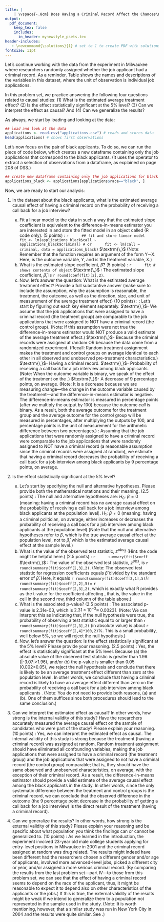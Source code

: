 ```yaml
---
title: |
    | \vspace{-.8cm} Does Having a Criminal Record Affect the Chances\newline of Receiving A Call Back for a Job Interview? \newline Part V: Focus on Black Applicants\if1\solutions (with Solutions) \fi
output:
  pdf_document:
    keep_tex: false
    includes:
      in_header: mynewstyle_psets.tex 
header-includes: 
   - \newcommand{\solutions}{1} # set to 1 to create PDF with solutions; leave blank to create PDF without solutions
fontsize: 11pt
---
```

\vspace{-.5cm} Let's continue working with the data from the experiment in Milwaukee where researchers randomly assigned whether the job applicant had a criminal record. As a reminder, Table \ref{applications} shows the names and descriptions of the variables in this dataset, where the unit of observation is individual job applications.

\begin{table}[h!!!]
\begin{center}
\begin{tabular}{ll}											
\midrule
variable & description\\
\midrule \addlinespace[1.5pt]
\textit{job\_id} & identifying number of job opening\\\addlinespace[1.5pt]
\textit{criminal} & whether the job applicant presented himself as having a criminal record (1=yes, 0=no) \\\addlinespace[1.5pt]
\textit{race} & race of applicant (black or black)\\\addlinespace[1.5pt]
\textit{call} & whether job application received a call back for a job interview (1=yes, 0=no) \\\addlinespace[1.5pt]
\midrule
\end{tabular}
\caption{Variables in "applications.csv"}\label{applications}
\end{center}
\end{table}
\vspace{.3cm}

In this problem set, we practice answering the following four questions related to causal studies: \newline (1) What is the estimated average treatment effect? (2) Is the effect statistically significant at the 5\% level? (3) Can we interpret the effect as causal? And (4) Can we generalize the results?

As always, we start by loading and looking at the data:

```r
## load and look at the data
applications <- read.csv("applications.csv") # reads and stores data
head(applications) # shows first observations
```

Let's now focus on the pair of black applicants. To do so, we can run the piece of code below, which creates a new dataframe containing only the job applications that correspond to the black applicants. (It uses the \fu{[]} operator to extract a selection of observations from a dataframe, as explained on page 208 of DSS.) 

```r
## create new dataframe containing only the job applications for black applicants
applications_black <- applications[applications$race=="black", ]
```

Now, we are ready to start our analysis:

1. In the dataset about the black applicants, what is the estimated average causal effect of having a criminal record on the probability of receiving a call back for a job interview?
    a. Fit a linear model to the data in such a way that the estimated slope coefficient is equivalent to the difference-in-means estimator you are interested in and store the fitted model in an object called \textit{fit} (R code only). (5 points)
\if1\solutions
\newline\newline\underline{R code}:
        ```r
        ## fit and store linear model
        fit <- lm(applications_black$call ~ applications_black$criminal) # or
        fit <- lm(call ~ criminal, data = applications_black) 
        ```
$\textrm{\,}$
\newline (Note: Remember that the \fu{lm()} function requires an argument of the form Y$\sim$X. Here, \textit{call} is the outcome variable, Y, and \textit{criminal} is the treatment variable, X.)
\newline\fi
    b. What is the estimated slope coefficient, $\widehat{\beta}$? (5 points)
\if1\solutions
\newline\newline\underline{R code}:
        ```r
        fit # shows contents of object
        ```
$\textrm{\,}$
\newline\underline{Answer}: The estimated slope coefficient, $\widehat{\beta}$, is `r round(coef(fit)[2],2)`.
\newline
\fi    
    c. Now, let's answer the question: What is the estimated average treatment effect? Provide a full substantive answer (make sure to include the assumption, why the assumption is reasonable, the treatment, the outcome, as well as the direction, size, and unit of measurement of the average treatment effect) (10 points)
\if1\solutions
\newline\newline\underline{Answer}: \underline{Answer}: Let's start by figuring out each key element separately.\newline\newline 
$\textrm{\,}$- \textit{What's the assumption?} We assume that the job applications that were assigned to have a criminal record (the treatment group) are comparable to the job applications that were assigned to NOT have a criminal record (the control group). (Note: If this assumption were not true the difference-in-means estimator would NOT produce a valid estimate of the average treatment effect.) \newline\newline 
$\textrm{\,}$- \textit{Why is the assumption reasonable?} Because the criminal records were assigned at random OR because the data come from a randomized experiment. (Recall: Random treatment assignment makes the treatment and control groups on average identical to each other in all observed and unobserved pre-treatment characteristics.)\newline\newline 
$\textrm{\,}$- \textit{What's the treatment?} Having a criminal record. \newline\newline 
$\textrm{\,}$- \textit{What's the outcome?} Probability of receiving a call back for a job interview among black applicants. (Note: When the outcome variable is binary, we speak of the effect of the treatment on the \textit{probability of the outcome occurring}.) \newline\newline 
$\textrm{\,}$- \textit{What's the direction, size, and unit of measurement of the average causal effect?} A decrease of 9 percentage points, on average. (Note: It is a decrease because we are measuring change---the change in the outcome variable caused by the treatment---and the difference-in-means estimator is negative. The difference-in-means estimator is measured in percentage points (after we multiply the output by 100) because the outcome *call* is binary. As a result, both the average outcome for the treatment group and the average outcome for the control group will be measured in percentages, after multiplying the outputs by 100, and percentage points is the unit of measurement for the arithmetic difference between two percentages.)\newline\newline 
\textit{Full answer}: Assuming that the job applications that were randomly assigned to have a criminal record were comparable to the job applications that were randomly assigned to NOT have a criminal record (a reasonable assumption since the criminal records were assigned at random), we estimate that having a criminal record decreases the probability of receiving a call back for a job interview among black applicants by 9 percentage points, on average.
\newline
\fi

2. Is the effect statistically significant at the 5\% level?
    a. Let's start by specifying the null and alternative hypotheses. Please provide both the mathematical notations and their meaning. (2.5 points) 
\if1\solutions
\newline\newline\underline{Answer}: The null and alternative hypotheses are:
\newline\newline $H_0 {:} \,\, \beta{=}0$ (meaning: having a criminal record has no average causal effect on the probability of receiving a call back for a job interview among black applicants at the population level). 
\newline\newline $H_1 {:} \,\, \beta{\neq}0$ (meaning: having a criminal politician, on average, either increases or decreases the probability of receiving a call back for a job interview among black applicants at the population level)
\newline\newline (Note that the null and alternative hypotheses refer to $\beta$, which is the true average causal effect at the population level, not to $\widehat{\beta}$, which is the estimated average causal effect at the sample level.)
\newline\fi
    b. What is the value of the observed test statistic, $z^{obs}$? (Hint: the code \fu{summary()\$coeff} might be helpful here.) (2.5 points) 
\if1\solutions
\newpage\underline{R code}:
        ```r
        summary(fit)$coeff
        ```
$\textrm{\,}$
\newline\underline{Answer}: The value of the observed test statistic, $z^{obs}$, is `r round(summary(fit)$coeff[2,3],2)`. (Note: The observed test statistic for regression coefficients equals $\widehat{\beta}$ divided by the standard error of $\widehat{\beta}$. Here, it equals `r round(summary(fit)$coeff[2,1],5)`/`r round(summary(fit)$coeff[2,2],5)`= `r round(summary(fit)$coeff[2,3],2)`, which is exactly what R provides as the t-value for the coefficient affecting \textit{criminal}, that is, the value in the cell in the second row, third column of the table above.)
\newline \fi
    c. What is the associated p-value? (2.5 points)
\if1\solutions
\newline\newline \underline{Answer}: The associated p-value is 2.31e-03, which is $2.31\times10^{-3}\approx$ 0.00231. (Note: We can interpret this as indicating that, if the null hypothesis were true, the probability of observing a test statistic equal to or larger than `r round(summary(fit)$coeff[2,3],2)` (in absolute value) is  about `r round(summary(fit)$coeff[2,4]*100,2)`\%. This is a small probability, well below 5\%, so we will reject the null hypothesis.)
\newline \fi
    d. Now, let's answer the question: Is the effect statistically significant at the 5\% level? Please provide your reasoning. (2.5 points)
\if1\solutions
\newline\newline \underline{Answer}: Yes, the effect is statistically significant at the 5\% level. Because (a) the absolute value of the observed test statistic is greater than 1.96 (|-3.07|>1.96), and/or (b) the p-value is smaller than 0.05 (0.002<0.05), we reject the null hypothesis and conclude that there is likely to be an average treatment effect different than zero at the population level. In other words, we conclude that having a criminal record is likely to have an average effect different than zero on the probability of receiving a call back for a job interview among black applicants \textit{at the population level}. (Note: You do not need to provide both reasons, (a) and (b). One of them suffices since both procedures should lead to the same conclusion.)
\newline \fi

4. Can we interpret the estimated effect as causal? In other words, how strong is the internal validity of this study? Have the researchers accurately measured the average causal effect on the sample of candidates who were part of the study? Please explain your reasoning. (10 points)
\if1\solutions
\newline\newline\underline{Answer}: Yes, we can interpret the estimated effect as causal. The internal validity of this study is strong because the treatment (having a criminal record) was assigned at random. Random treatment assignment should have eliminated all confounding variables, making the job applications that were assigned to have a criminal record (the treatment group) and the job applications that were assigned to not have a criminal record (the control group) comparable; that is, they should have the same observed and unobserved characteristics, on average, with the exception of their criminal record. As a result, the difference-in-means estimator should provide a valid estimate of the average causal effect among the black applicants in the study. In other words, since the only systematic difference between the treatment and control groups is the criminal record, we can conclude that the observed difference in the outcome (the 9 percentage point decrease in the probability of getting a call back for a job interview) is the direct result of the treatment (having a criminal record).
\newline
\fi

5. Can we generalize the results? In other words, how strong is the external validity of this study? Please explain your reasoning and be specific about what population you think the findings can or cannot be generalized to. (10 points)
\if1\solutions
\newline\newline\underline{Answer}: As we learned in the introduction, the experiment involved 23-year old male college students applying for entry-level positions in Milwaukee in 2001 and the criminal record assigned at random was drug related. The results might indeed have been different had the researchers 
chosen a different gender and/or age of applicants, involved more advanced-level jobs, picked a different city or year, and/or assigned a more serious criminal record. (By comparing the results from the last problem set---part IV---to those from this problem set, we can see that the effect of having a criminal record seems to depend on the race of the applicant, thus, it might be reasonable to expect it to depend also on other characteristics of the applicants or the jobs.) If this is true, the external validity of the results might be weak if we intend to generalize them to a population not represented in the sample used in the study.
\newline \newline (Note: It is worth mentioning, however, that a similar study was run in New York City in 2004 and the results were quite similar. See \href{https://scholar.harvard.edu/files/bonikowski/files/pager-western-bonikowski-discrimination-in-a-low-wage-labor-market.pdf}{Pager, Devah,  Bart Bonikowski and Bruce Western. 2009. Discrimination in a Low-Wage Labor Market: A Field Experiment. \textit{American Sociological Review}, 74(5): 777–99}.)
\fi